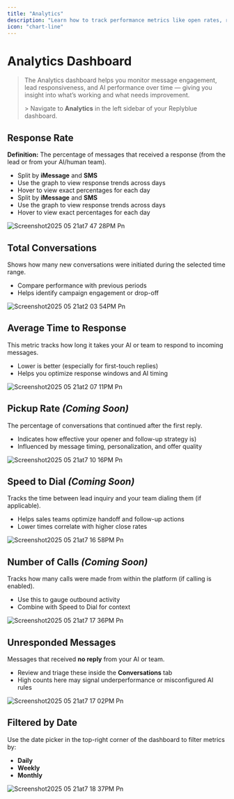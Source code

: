 ```yaml
---
title: "Analytics"
description: "Learn how to track performance metrics like open rates, replies, and engagement"
icon: "chart-line"
---
```


# Analytics Dashboard

> The Analytics dashboard helps you monitor message engagement, lead responsiveness, and AI performance over time — giving you insight into what’s working and what needs improvement.
>
> \> Navigate to **Analytics** in the left sidebar of your Replyblue dashboard.

## <Icon icon="reply" />  Response Rate

**Definition:** The percentage of messages that received a response (from the lead or from your AI/human team).

- Split by **iMessage** and **SMS**
- Use the graph to view response trends across days
- Hover to view exact percentages for each day
- Split by **iMessage** and **SMS**
- Use the graph to view response trends across days
- Hover to view exact percentages for each day

![Screenshot2025 05 21at7 47 28PM Pn](/images/Screenshot2025-05-21at7.47.28PM.png)

<div className="bg-[#0f0f0f] border border-gray-800 rounded-2xl overflow-hidden p-0 shadow-sm max-w-full" />

## <Icon icon="phone" /> Total Conversations

Shows how many new conversations were initiated during the selected time range.

- Compare performance with previous periods
- Helps identify campaign engagement or drop-off

![Screenshot2025 05 21at2 03 54PM Pn](/Screenshot2025-05-21at2.03.54PM.png)

## <Icon icon="clock-two" />  Average Time to Response

This metric tracks how long it takes your AI or team to respond to incoming messages.

- Lower is better (especially for first-touch replies)
- Helps you optimize response windows and AI timing

![Screenshot2025 05 21at2 07 11PM Pn](/images/Screenshot2025-05-21at2.07.11PM.png)

## <Icon icon="chart-line" />  Pickup Rate _(Coming Soon)_

The percentage of conversations that continued after the first reply.

- Indicates how effective your opener and follow-up strategy is)
- Influenced by message timing, personalization, and offer quality

![Screenshot2025 05 21at7 10 16PM Pn](/images/Screenshot2025-05-21at7.10.16PM.png)

## <Icon icon="clock-two" /> Speed to Dial _(Coming Soon)_

Tracks the time between lead inquiry and your team dialing them (if applicable).

- Helps sales teams optimize handoff and follow-up actions
- Lower times correlate with higher close rates

![Screenshot2025 05 21at7 16 58PM Pn](/images/Screenshot2025-05-21at7.16.58PM.png)

## <Icon icon="phone" /> Number of Calls _(Coming Soon)_

Tracks how many calls were made from within the platform (if calling is enabled).

- Use this to gauge outbound activity
- Combine with Speed to Dial for context

![Screenshot2025 05 21at7 17 36PM Pn](/images/Screenshot2025-05-21at7.17.36PM.png)

## <Icon icon="message" />  Unresponded Messages

Messages that received **no reply** from your AI or team.

- Review and triage these inside the **Conversations** tab
- High counts here may signal underperformance or misconfigured AI rules

![Screenshot2025 05 21at7 17 02PM Pn](/images/Screenshot2025-05-21at7.17.02PM.png)

## <Icon icon="calendar-range" />  Filtered by Date

Use the date picker in the top-right corner of the dashboard to filter metrics by:

- **Daily**
- **Weekly**
- **Monthly**

![Screenshot2025 05 21at7 18 37PM Pn](/images/Screenshot2025-05-21at7.18.37PM.png)